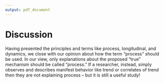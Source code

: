```yaml
---
output: pdf_document
---
```


# Discussion

Having presented the principles and terms like process, longitudinal, and dynamics, we close with our opinion about how the term "process" should be used. In our view, only explanations about the proposed "true" mechanism should be called "process." If a researcher, instead, simply observes and describes manifest behavior like trend or correlates of trend then they are not explaining process -- but it is still a useful study! 

